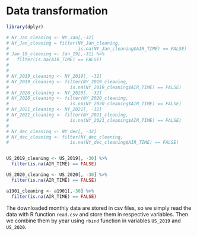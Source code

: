 # Data transformation

```r
library(dplyr)

# NY_Jan_cleaning <- NY_Jan[,-32]
# NY_Jan_cleaning = filter(NY_Jan_cleaning, 
#                          is.na(NY_Jan_cleaning$AIR_TIME) == FALSE)
# Jan_19_cleaning <- Jan_19[,-31] %>% 
#   filter(is.na(AIR_TIME) == FALSE)
# 
# 
# NY_2019_cleaning <- NY_2019[, -32]
# NY_2019_cleaning <- filter(NY_2019_cleaning, 
#                       is.na(NY_2019_cleaning$AIR_TIME) == FALSE)
# NY_2020_cleaning <- NY_2020[, -32]
# NY_2020_cleaning <- filter(NY_2020_cleaning, 
#                       is.na(NY_2020_cleaning$AIR_TIME) == FALSE)
# NY_2021_cleaning <- NY_2021[, -32]
# NY_2021_cleaning <- filter(NY_2021_cleaning, 
#                       is.na(NY_2021_cleaning$AIR_TIME) == FALSE)
# 
# NY_dec_cleaning <- NY_dec[, -32]
# NY_dec_cleaning <- filter(NY_dec_cleaning, 
#                       is.na(NY_dec_cleaning$AIR_TIME) == FALSE)


US_2019_cleaning <- US_2019[, -30] %>%
  filter(is.na(AIR_TIME) == FALSE)

US_2020_cleaning <- US_2020[, -30] %>%
  filter(is.na(AIR_TIME) == FALSE)

a1901_cleaning <- a1901[,-30] %>%
  filter(is.na(AIR_TIME) == FALSE)

```


The downloaded monthly data are stored in csv files, so we simply read the data with R function `read.csv` and store them in respective variables. Then we combine them by year using `rbind` function in variables `US_2019` and `US_2020`.



